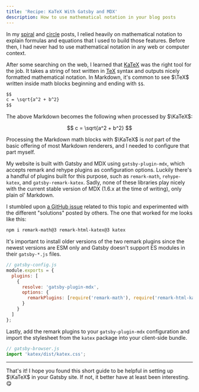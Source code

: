 ```yaml
---
title: 'Recipe: KaTeX With Gatsby and MDX'
description: How to use mathematical notation in your blog posts
---
```


In my [spiral](/lab/spiral-into-madness) and [circle](/lab/circle-transition) posts, I relied heavily on mathematical notation to explain formulas and equations that I used to build those features. Before then, I had never had to use mathematical notation in any web or computer context.

After some searching on the web, I learned that [KaTeX](https://katex.org/) was the right tool for the job. It takes a string of text written in [TeX](https://en.wikipedia.org/wiki/TeX) syntax and outputs nicely formatted mathematical notation. In Markdown, it's common to see $\TeX$ written inside math blocks beginning and ending with `$$`.

```md
$$
c = \sqrt{a^2 + b^2}
$$
```

The above Markdown becomes the following when processed by $\KaTeX$:

$$
c = \sqrt{a^2 + b^2}
$$

Processing the Markdown math blocks with $\KaTeX$ is _not_ part of the basic offering of most Markdown renderers, and I needed to configure that part myself.

My website is built with Gatsby and MDX using `gatsby-plugin-mdx`, which accepts remark and rehype plugins as configuration options. Luckily there's a handful of plugins built for this purpose, such as `remark-math`, `rehype-katex`, and `gatsby-remark-katex`. Sadly, none of these libraries play nicely with the current stable version of MDX (1.6.x at the time of writing), only plain ol' Markdown.

I stumbled upon [a GitHub issue](https://github.com/gatsbyjs/gatsby/issues/28031) related to this topic and experimented with the different "solutions" posted by others. The one that worked for me looks like this:

```bash
npm i remark-math@3 remark-html-katex@3 katex
```

It's important to install older versions of the two remark plugins since the newest versions are ESM only and Gatsby doesn't support ES modules in their `gatsby-*.js` files.

```js
// gatsby-config.js
module.exports = {
  plugins: [
    {
      resolve: 'gatsby-plugin-mdx',
      options: {
        remarkPlugins: [require('remark-math'), require('remark-html-katex')]
      }
    }
  ]
};
```

Lastly, add the remark plugins to your `gatsby-plugin-mdx` configuration and import the stylesheet from the `katex` package into your client-side bundle.

```js
// gatsby-browser.js
import 'katex/dist/katex.css';
```

---

That's it! I hope you found this short guide to be helpful in setting up $\KaTeX$ in your Gatsby site. If not, it better have at least been interesting. 😋
